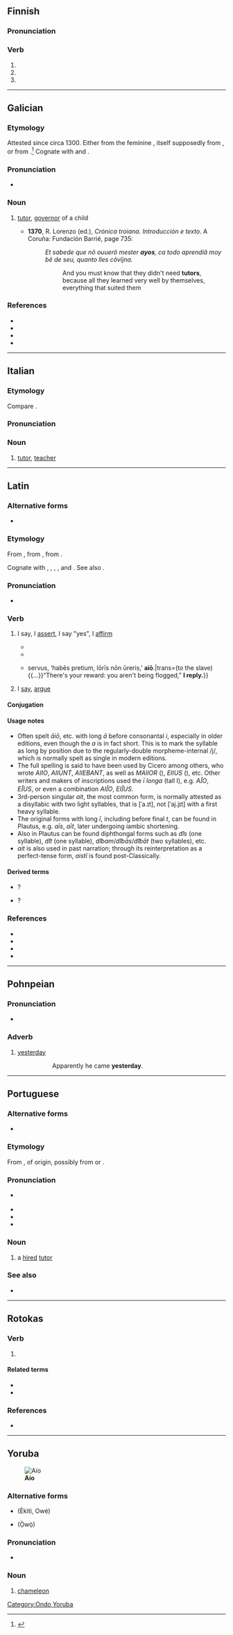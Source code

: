 {{also|AIO|-aio|aîó}}
==Finnish==

===Pronunciation===
{{fi-p|*}}

===Verb===
{{head|fi|verb form}}

# {{fi-verb form of|tm=pres|c=1|aikoa}}
# {{fi-verb form of|pn=2s|tm=impr|aikoa}}
# {{fi-verb form of|pn=2s|tm=impr|c=1|aikoa}}

----

==Galician==

===Etymology===
Attested since circa 1300. Either from the feminine {{m|gl|aia}}, itself supposedly from {{inh|gl|la|avia|t=grandmother}}, or from {{der|gl|got|*𐌷𐌰𐌲𐌾𐌰||protector}}.<ref>{{R:es:DCECH|ayo}}</ref> Cognate with {{cog|pt|aio}} and {{cog|es|ayo}}.

===Pronunciation===
* {{IPA|gl|[ˈajʊ]}}

===Noun===
{{gl-noun|m|f=aia}}

# {{lb|gl|historical}} [[tutor]], [[governor]] of a child
#* '''1370''', R. Lorenzo (ed.), ''Crónica troiana. Introducción e texto''. A Coruña: Fundación Barrié, page 735:
#*: ''Et sabede que nõ ouuerõ mester '''ayos''', ca todo aprendíã moy bẽ de seu, quanto lles cõvĩjna.''
#*:: And you must know that they didn't need '''tutors''', because all they learned very well by themselves, everything that suited them
#: {{syn|gl|titor}}

===References===
* {{R:gl:DDGM|ayo}}
* {{R:gl:CX|ayo}}
* {{R:gl:DDLG}}
* {{R:gl:TILG}}
<references/>

----

==Italian==

===Etymology===
Compare {{cog|scn|aju}}.

===Pronunciation===
{{it-pr|àio}}

===Noun===
{{it-noun|m|ai|f=aia}}

# {{lb|it|literary}} [[tutor]], [[teacher]]

{{C|it|Occupations}}

----

==Latin==

===Alternative forms===
* {{alter|la|ajō|aiiō|aijō||orthographic}}

===Etymology===
{{root|la|ine-pro|*h₁eǵ-}}
From {{inh|la|itc-pro|*agjō}}, from {{inh|la|ine-pro||*h₁ǵyéti}}, from {{inh|la|ine-pro|*h₁eǵ-||to say}}.

Cognate with {{m|la|adā̆gium}}, {{m|la|prōdigium}}, {{cog|grc|ἠμί||to say}}, {{cog|xcl|ասեմ||to say}}, and {{cog|ine-toc-pro|*āks-||to announce, proclaim, instruct}}. See also {{m|la|negō}}.

===Pronunciation===
* {{la-IPA|aiō}}

===Verb===
{{la-verb|irreg|aiō}}

# I say, I [[assert]], I say "yes", I [[affirm]] {{gl|also in reply}}
#: {{syn|la|affirmō|firmō|contendō|arguō|fīgō}}
#: {{ant|la|negō|recūsō|abnuō}}
#* {{Q|la|date=1826|author=[[w:Stanislas Julien|Stanislaus Julien]]|ref=translating [[w:Mencius|Mencius]] as [https://books.google.co.uk/books?id=_qpp_gwHlfEC&printsec=frontcover ''Meng Tseu''], [https://books.google.co.uk/books?id=_qpp_gwHlfEC&pg=PA46 p. 46]|quote=Cōnfūcius '''aiēbat'''...|trans=Confucius '''said'''...}}
#* {{Q|la|Ovid|Amores|3|7|77|quote=‘Quid mē lūdis?’, '''ait''', ‘Quis tē, male sāne, iubēbat...?|trans=“Are you making fun of me?“, '''she says''', “Are you stupid? Who asked you to...?“}}
#* {{Q|la|Horace|Epistulae|1|16|quote={{...}}servus, ‘habēs pretium, lōrīs nōn ūreris,’ '''aiō'''.|trans=(to the slave){{...}}“There's your reward: you aren't being flogged,” '''I reply.'''}}
# I [[say]], [[argue]]
#: {{syn|la|inquam|dīcō|effor|ōrō|alloquor|loquor|for}}

====Conjugation====
{{la-conj|irreg|aiō}}

====Usage notes====
* Often spelt ''āiō'', etc. with long ''ā'' before consonantal ''i'', especially in older editions, even though the ''a'' is in fact short. This is to mark the syllable as long by position due to the regularly-double morpheme-internal /j/, which is normally spelt as single in modern editions.
* The full spelling is said to have been used by Cicero among others, who wrote ''AIIO'', ''AIIUNT'', ''AIIEBANT'', as well as ''MAIIOR'' ({{m|la|maior}}), ''EIIUS'' ({{m|la|eius}}), etc. Other writers and makers of inscriptions used the ''ī longa'' (tall I), e.g. ''AꟾO'', ''EꟾUS'', or even a combination ''AIꟾO'', ''EIꟾUS''.
* 3rd-person singular ''ait'', the most common form, is normally attested as a disyllabic with two light syllables, that is [ˈa.ɪt], not [ˈaj.jɪt] with a first heavy syllable.
* The original forms with long ''ī'', including before final ''t'', can be found in Plautus, e.g. ''aīs'', ''aīt'', later undergoing iambic shortening.
* Also in Plautus can be found diphthongal forms such as ''a͡is'' (one syllable), ''a͡it'' (one syllable), ''a͡ibam''/''a͡ibās''/''a͡ibāt'' (two syllables), etc.
* ''ait'' is also used in past narration; through its reinterpretation as a perfect-tense form, ''aistī'' is found post-Classically.

====Derived terms====
* {{l|la|ain' tū}}? {{q|for "aisne tū?"}}
* {{l|la|quid ais}}?

===References===
* {{R:L&S}}
* {{R:Elementary Lewis}}
* {{R:Gaffiot}}
* {{R:M&A}}

----

==Pohnpeian==

===Pronunciation===
* {{IPA|pon|/ɐijo/}}

===Adverb===
{{head|pon|adverb}}

# [[yesterday]]
#: {{lang|pon|Likamwete e kohdo '''aio'''.}}
#:: Apparently he came '''yesterday'''.

----

==Portuguese==

===Alternative forms===
* {{alt|pt|ayo||obsolete}}

===Etymology===
From {{m|pt|aia||hired tutoress}}, of {{unk|pt|title=uncertain}} origin, possibly from {{der|pt|la|avia||grandmother}} or {{der|pt|got|𐌷𐌰𐌲𐌾𐌰||protector}}.

===Pronunciation===
{{pt-IPA}}
* {{a|South Brazil}} {{IPA|pt|/ˈaj.o/}}
* {{homophones|pt|alho|q1=Caipira Brazilian}}
* {{rhymes|pt|aju|s=2}}
* {{hyph|pt|ai|o}}

===Noun===
{{pt-noun|m|f=+}}

# a [[hire]]d [[tutor]]

===See also===
* {{l|pt|tutor}}

----

==Rotokas==

===Verb===
{{head|roo|verb}}

# {{l|en|eat}}

====Related terms====
* {{l|roo|aioa}}
* {{l|roo|aiopie}}

===References===
* {{R:Firchow et al. 1973|page=3}}

----

==Yoruba==
[[File:Flap-necked chameleon chamaeleo dilepis.jpg|thumb|'''Aío''']]

===Alternative forms===
* {{alter|yo|aríro}} (Èkìtì, Owé)
* {{alter|yo|aíro}} (Ọ̀wọ̀)

===Pronunciation===
* {{yo-IPA|aío}}

===Noun===
{{yo-noun|aío}}

# {{lb|yo|Oǹdó}} [[chameleon]]
#: {{syn|yo|ọ̀gà|agẹmọ|lágẹma|alágẹmọ}}

[[Category:Ondo Yoruba]]
{{C|yo|Reptiles|Animals}}